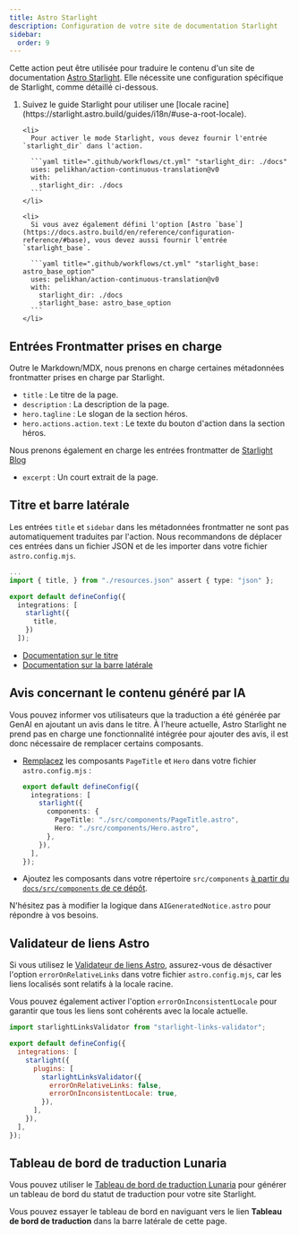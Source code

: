 ```yaml
---
title: Astro Starlight
description: Configuration de votre site de documentation Starlight
sidebar:
  order: 9
---
```



Cette action peut être utilisée pour traduire le contenu d'un site de documentation [Astro Starlight](https://starlight.astro.build/). Elle nécessite une configuration spécifique de Starlight, comme détaillé ci-dessous.

<Steps>
  <ol>
    <li>
      Suivez le guide Starlight pour utiliser une [locale racine](https://starlight.astro.build/guides/i18n/#use-a-root-locale).
    </li>

    <li>
      Pour activer le mode Starlight, vous devez fournir l'entrée `starlight_dir` dans l'action.

      ```yaml title=".github/workflows/ct.yml" "starlight_dir: ./docs"
      uses: pelikhan/action-continuous-translation@v0
      with:
        starlight_dir: ./docs
      ```
    </li>

    <li>
      Si vous avez également défini l'option [Astro `base`](https://docs.astro.build/en/reference/configuration-reference/#base), vous devez aussi fournir l'entrée `starlight_base`.

      ```yaml title=".github/workflows/ct.yml" "starlight_base: astro_base_option"
      uses: pelikhan/action-continuous-translation@v0
      with:
        starlight_dir: ./docs
        starlight_base: astro_base_option
      ```
    </li>

  </ol>
</Steps>

## Entrées Frontmatter prises en charge

Outre le Markdown/MDX, nous prenons en charge certaines métadonnées frontmatter prises en charge par Starlight.

- `title` : Le titre de la page.
- `description` : La description de la page.
- `hero.tagline` : Le slogan de la section héros.
- `hero.actions.action.text` : Le texte du bouton d'action dans la section héros.

Nous prenons également en charge les entrées frontmatter de [Starlight Blog](https://starlight-blog-docs.vercel.app/)

- `excerpt` : Un court extrait de la page.

## Titre et barre latérale

Les entrées `title` et `sidebar` dans les métadonnées frontmatter ne sont pas automatiquement traduites par l'action.
Nous recommandons de déplacer ces entrées dans un fichier JSON et de les importer dans votre fichier `astro.config.mjs`.

```ts title="astro.config.mjs" "resources.json" "import { title, } from "./resources.json" assert { type: "json" };" "title"
...
import { title, } from "./resources.json" assert { type: "json" };

export default defineConfig({
  integrations: [
    starlight({
      title,
    })
  ]);
```

- [Documentation sur le titre](https://starlight.astro.build/guides/i18n/#translate-the-site-title)
- [Documentation sur la barre latérale](https://starlight.astro.build/guides/sidebar/)

## Avis concernant le contenu généré par IA

Vous pouvez informer vos utilisateurs que la traduction a été générée par GenAI en ajoutant un avis dans le titre. À l'heure actuelle, Astro Starlight ne prend pas en charge une fonctionnalité intégrée pour ajouter des avis, il est donc nécessaire de remplacer certains composants.

- [Remplacez](https://starlight.astro.build/guides/overriding-components/#how-to-override) les composants `PageTitle` et `Hero` dans votre fichier `astro.config.mjs` :

  ```ts title="astro.config.mjs"
  export default defineConfig({
    integrations: [
      starlight({
        components: {
          PageTitle: "./src/components/PageTitle.astro",
          Hero: "./src/components/Hero.astro",
        },
      }),
    ],
  });
  ```

- Ajoutez les composants dans votre répertoire `src/components` [à partir du `docs/src/components` de ce dépôt](https://github.com/pelikhan/action-continuous-translation/tree/main/docs/src/components).

N'hésitez pas à modifier la logique dans `AIGeneratedNotice.astro` pour répondre à vos besoins.

## Validateur de liens Astro

Si vous utilisez le [Validateur de liens Astro](https://github.com/HiDeoo/starlight-links-validator), assurez-vous de désactiver l'option `errorOnRelativeLinks` dans votre fichier `astro.config.mjs`, car les liens localisés sont relatifs à la locale racine.

Vous pouvez également activer l'option `errorOnInconsistentLocale` pour garantir que tous les liens sont cohérents avec la locale actuelle.

```js title="astro.config.mjs" "errorOnRelativeLinks: false"
import starlightLinksValidator from "starlight-links-validator";

export default defineConfig({
  integrations: [
    starlight({
      plugins: [
        starlightLinksValidator({
          errorOnRelativeLinks: false,
          errorOnInconsistentLocale: true,
        }),
      ],
    }),
  ],
});
```

## Tableau de bord de traduction Lunaria

Vous pouvez utiliser le [Tableau de bord de traduction Lunaria](https://lunaria.dev/integrations/starlight/) pour générer un tableau de bord du statut de traduction pour votre site Starlight.

Vous pouvez essayer le tableau de bord en naviguant vers le lien **Tableau de bord de traduction** dans la barre latérale de cette page.
